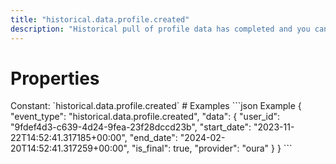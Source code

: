 ```yaml
---
title: "historical.data.profile.created"
description: "Historical pull of profile data has completed and you can now pull data for this resource."
---
```

# Properties
<ResponseField name="event_type" type="const string" required="true">
Constant: `historical.data.profile.created`
</ResponseField>
<ResponseField name="data" type="HistoricalDataCreated" required="true">
<Expandable title="HistoricalDataCreated" defaultOpen="true">
<ResponseField name="user_id" type="string" required="true">
</ResponseField>
<ResponseField name="start_date" type="string" required="true">
</ResponseField>
<ResponseField name="end_date" type="string" required="true">
</ResponseField>
<ResponseField name="is_final" type="boolean" required="true">
</ResponseField>
<ResponseField name="provider" type="string" required="true">
</ResponseField>
</Expandable>
</ResponseField>
# Examples
<CodeGroup>
```json Example
{
  "event_type": "historical.data.profile.created",
  "data": {
    "user_id": "9fdef4d3-c639-4d24-9fea-23f28dccd23b",
    "start_date": "2023-11-22T14:52:41.317185+00:00",
    "end_date": "2024-02-20T14:52:41.317259+00:00",
    "is_final": true,
    "provider": "oura"
  }
}
```
</CodeGroup>
